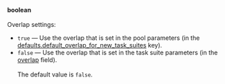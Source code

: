 **boolean**<br/><br/>Overlap settings:

- `true` — Use the overlap that is set in the pool parameters (in the [defaults.default_overlap_for_new_task_suites](/docs-new/api/create-pool#default_overlap_for_new_task_suites) key).
- `false` — Use the overlap that is set in the task suite parameters (in the [overlap](/docs-new/api/create-task-suite#overlap) field).<br/><br/>The default value is `false`.